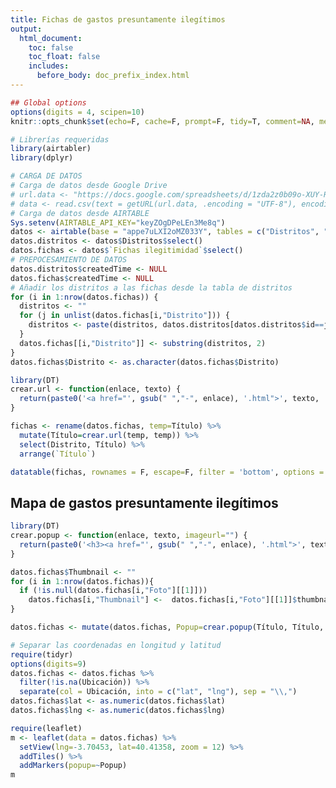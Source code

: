 ```yaml
---
title: Fichas de gastos presuntamente ilegítimos
output:
  html_document:
    toc: false
    toc_float: false
    includes:
      before_body: doc_prefix_index.html
---
```


```r
## Global options
options(digits = 4, scipen=10)
knitr::opts_chunk$set(echo=F, cache=F, prompt=F, tidy=T, comment=NA, message=F, warning=F)
```


```r
# Librerías requeridas
library(airtabler)
library(dplyr)

# CARGA DE DATOS
# Carga de datos desde Google Drive
# url.data <- "https://docs.google.com/spreadsheets/d/1zda2z0b09o-XUY-RdOWpcKgg-tbgn3d3syDijnKtX4s/pub?gid=176454935&single=true&output=csv"
# data <- read.csv(text = getURL(url.data, .encoding = "UTF-8"), encoding = "UTF-8", header = T, stringsAsFactors = F)
# Carga de datos desde AIRTABLE
Sys.setenv(AIRTABLE_API_KEY="keyZOgDPeLEn3Me8q")
datos <- airtable(base = "appe7uLXI2oMZ033Y", tables = c("Distritos", "Fichas ilegitimidad"))
datos.distritos <- datos$Distritos$select()
datos.fichas <- datos$`Fichas ilegitimidad`$select()
# PREPOCESAMIENTO DE DATOS
datos.distritos$createdTime <- NULL
datos.fichas$createdTime <- NULL
# Añadir los distritos a las fichas desde la tabla de distritos
for (i in 1:nrow(datos.fichas)) {
  distritos <- ""
  for (j in unlist(datos.fichas[i,"Distrito"])) {
    distritos <- paste(distritos, datos.distritos[datos.distritos$id==j,]$Nombre, sep=", ")
  }
  datos.fichas[[i,"Distrito"]] <- substring(distritos, 2)
}
datos.fichas$Distrito <- as.character(datos.fichas$Distrito)
```


```r
library(DT)
crear.url <- function(enlace, texto) {
  return(paste0('<a href="', gsub(" ","-", enlace), '.html">', texto, '</a>'))
}

fichas <- rename(datos.fichas, temp=Título) %>% 
  mutate(Título=crear.url(temp, temp)) %>%
  select(Distrito, Título) %>%
  arrange(`Título`) 

datatable(fichas, rownames = F, escape=F, filter = 'bottom', options = list(pageLength = 5, dom="ltip", language = list(url = 'http://cdn.datatables.net/plug-ins/1.10.11/i18n/Spanish.json')))
```

## Mapa de gastos presuntamente ilegítimos

```r
library(DT)
crear.popup <- function(enlace, texto, imageurl="") {
  return(paste0('<h3><a href="', gsub(" ","-", enlace), '.html">', texto, '</a></h3>\n\n<img width="300" src="', imageurl, '">\n\n'))
}

datos.fichas$Thumbnail <- ""
for (i in 1:nrow(datos.fichas)){
  if (!is.null(datos.fichas[i,"Foto"][[1]])) 
    datos.fichas[i,"Thumbnail"] <-  datos.fichas[i,"Foto"][[1]]$thumbnails$large$url
}

datos.fichas <- mutate(datos.fichas, Popup=crear.popup(Título, Título, Thumbnail))

# Separar las coordenadas en longitud y latitud
require(tidyr)
options(digits=9)
datos.fichas <- datos.fichas %>% 
  filter(!is.na(Ubicación)) %>%
  separate(col = Ubicación, into = c("lat", "lng"), sep = "\\,")
datos.fichas$lat <- as.numeric(datos.fichas$lat)
datos.fichas$lng <- as.numeric(datos.fichas$lng)

require(leaflet)
m <- leaflet(data = datos.fichas) %>%
  setView(lng=-3.70453, lat=40.41358, zoom = 12) %>%
  addTiles() %>% 
  addMarkers(popup=~Popup)
m
```

